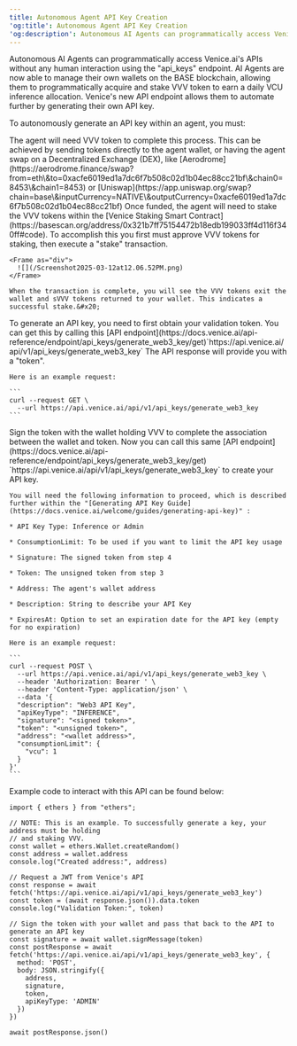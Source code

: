 ```yaml
---
title: Autonomous Agent API Key Creation
'og:title': Autonomous Agent API Key Creation
'og:description': Autonomous AI Agents can programmatically access Venice.ai's APIs without any human interaction using this endpoint.
---
```


Autonomous AI Agents can programmatically access Venice.ai's APIs without any human interaction using the "api\_keys" endpoint. AI Agents are now able to manage their own wallets on the BASE blockchain, allowing them to programmatically acquire and stake VVV token to earn a daily VCU inference allocation. Venice's new API endpoint allows them to automate further by generating their own API key.&#x20;

To autonomously generate an API key within an agent, you must:

<Steps>
  <Step title="Acquire VVV">
    The agent will need VVV token to complete this process. This can be achieved by sending tokens directly to the agent wallet, or having the agent swap on a Decentralized Exchange (DEX), like [Aerodrome](https://aerodrome.finance/swap?from=eth\&to=0xacfe6019ed1a7dc6f7b508c02d1b04ec88cc21bf\&chain0=8453\&chain1=8453) or [Uniswap](https://app.uniswap.org/swap?chain=base\&inputCurrency=NATIVE\&outputCurrency=0xacfe6019ed1a7dc6f7b508c02d1b04ec88cc21bf)
  </Step>

  <Step title="Stake VVV with Venice">
    Once funded, the agent will need to stake the VVV tokens within the [Venice Staking Smart Contract](https://basescan.org/address/0x321b7ff75154472b18edb199033ff4d116f340ff#code). To accomplish this you first must approve VVV tokens for staking, then execute a "stake" transaction.&#x20;

    <Frame as="div">
      ![](/Screenshot2025-03-12at12.06.52PM.png)
    </Frame>

    When the transaction is complete, you will see the VVV tokens exit the wallet and sVVV tokens returned to your wallet. This indicates a successful stake.&#x20;
  </Step>

  <Step title="Obtain Validation Token">
    To generate an API key, you need to first obtain your validation token. You can get this by calling this [API endpoint](https://docs.venice.ai/api-reference/endpoint/api_keys/generate_web3_key/get)`https://api.venice.ai/api/v1/api_keys/generate_web3_key` The API response will provide you with a "token".&#x20;



    Here is an example request:

    ```
    curl --request GET \
      --url https://api.venice.ai/api/v1/api_keys/generate_web3_key
    ```
  </Step>

  <Step title="Sign for Wallet Validation">
    Sign the token with the wallet holding VVV to complete the association between the wallet and token.&#x20;
  </Step>

  <Step title="Generate API Key">
    Now you can call this same [API endpoint](https://docs.venice.ai/api-reference/endpoint/api_keys/generate_web3_key/get) `https://api.venice.ai/api/v1/api_keys/generate_web3_key` to create your API key.&#x20;

    You will need the following information to proceed, which is described further within the "[Generating API Key Guide](https://docs.venice.ai/welcome/guides/generating-api-key)" :

    * API Key Type: Inference or Admin

    * ConsumptionLimit: To be used if you want to limit the API key usage

    * Signature: The signed token from step 4

    * Token: The unsigned token from step 3

    * Address: The agent's wallet address

    * Description: String to describe your API Key

    * ExpiresAt: Option to set an expiration date for the API key (empty for no expiration)

    Here is an example request:

    ```
    curl --request POST \
      --url https://api.venice.ai/api/v1/api_keys/generate_web3_key \
      --header 'Authorization: Bearer ' \
      --header 'Content-Type: application/json' \
      --data '{
      "description": "Web3 API Key",
      "apiKeyType": "INFERENCE",
      "signature": "<signed token>",
      "token": "<unsigned token>",
      "address": "<wallet address>",
      "consumptionLimit": {
        "vcu": 1
      }
    }'
    ```


  </Step>
</Steps>



Example code to interact with this API can be found below:

```
import { ethers } from "ethers";

// NOTE: This is an example. To successfully generate a key, your address must be holding
// and staking VVV.
const wallet = ethers.Wallet.createRandom()
const address = wallet.address
console.log("Created address:", address)

// Request a JWT from Venice's API
const response = await fetch('https://api.venice.ai/api/v1/api_keys/generate_web3_key')
const token = (await response.json()).data.token
console.log("Validation Token:", token)

// Sign the token with your wallet and pass that back to the API to generate an API key
const signature = await wallet.signMessage(token)
const postResponse = await fetch('https://api.venice.ai/api/v1/api_keys/generate_web3_key', {
  method: 'POST',
  body: JSON.stringify({
    address,
    signature,
    token,
    apiKeyType: 'ADMIN'
  })
})

await postResponse.json()
```